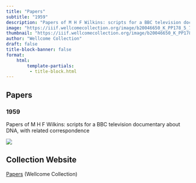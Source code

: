 ```yaml
---
title: "Papers"
subtitle: "1959"
description: "Papers of M H F Wilkins: scripts for a BBC television documentary about DNA, with related correspondence"
image: "https://iiif.wellcomecollection.org/image/b20046650_K_PP178_5_7_001.JP2/full/300,/0/default.jpg"
thumbnail: "https://iiif.wellcomecollection.org/image/b20046650_K_PP178_5_7_001.JP2/full/200,/0/default.jpg"
author: "Wellcome Collection"
draft: false
title-block-banner: false
format:
    html:
        template-partials:
         - title-block.html
---
```

## Papers
### 1959
Papers of M H F Wilkins: scripts for a BBC television documentary about DNA, with related correspondence

::: {.column-margin}
<img src="https://iiif.wellcomecollection.org/image/b20046650_K_PP178_5_7_001.JP2/full/400,/0/default.jpg">

:::

## Collection Website
<a href="https://wellcomecollection.org/works/d6mbzyev"/>Papers</a> (Wellcome Collection)
